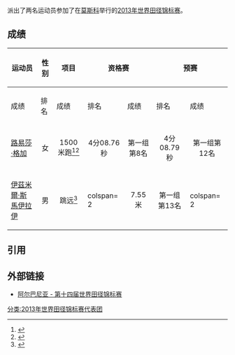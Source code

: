 {{ALB}}派出了两名运动员参加了在{{RUS}}[[莫斯科|莫斯科]]举行的[[2013年世界田径锦标赛|2013年世界田径锦标赛]]。

== 成绩 ==
{|class=wikitable style="font-size:90%;"
|-
!rowspan="2" |运动员
!rowspan="2" |性别
!rowspan="2" |项目
!colspan="2" |资格赛
!colspan="2" |预赛
!colspan="2" |半决赛
!colspan="2" |决赛
|-
!成绩
!排名
!成绩
!排名
!成绩
!排名
!成绩
!排名
|-style="border-top: single;"
|[[路易莎·格加|路易莎·格加]]
|align=center|女
|align=center|1500米跑<ref>{{cite web |url=http://www.iaaf.org/competitions/iaaf-world-championships/14th-iaaf-world-championships-4873/results/women/1500-metres/heats/result |title=女子1500米跑预赛比赛结果 |publisher=国际田联 |accessdate=2013-08-18 |archive-date=2015-08-27 |archive-url=https://web.archive.org/web/20150827140642/http://www.iaaf.org/competitions/iaaf-world-championships/14th-iaaf-world-championships-4873/results/women/1500-metres/heats/result |dead-url=no }}{{en}}</ref><ref>{{cite web |url=http://www.iaaf.org/competitions/iaaf-world-championships/14th-iaaf-world-championships-4873/results/women/1500-metres/semi-final |title=女子1500米跑半决赛比赛结果 |publisher=国际田联 |accessdate=2013-08-18 |archive-date=2014-10-15 |archive-url=https://web.archive.org/web/20141015224226/http://www.iaaf.org/competitions/iaaf-world-championships/14th-iaaf-world-championships-4873/results/women/1500-metres/semi-final |dead-url=no }}{{en}}</ref>
|align=center|4分08.76秒 
|align=center|第一组第8名
|align=center|4分08.79秒  
|align=center|第一组第12名
|colspan= 4 align=center style=" background: #ececec; color: grey;"|未能晋级
|-style="border-top: single;"
|[[伊茲米爾·斯馬伊拉伊|伊茲米爾·斯馬伊拉伊]]
|align=center|男
|align=center|跳远<ref>{{cite web|url=http://www.iaaf.org/competitions/iaaf-world-championships/14th-iaaf-world-championships-4873/results/men/long-jump/heats/result|title=男子跳远预赛比赛结果|publisher=国际田联}}{{dead link|date=十一月 2017 |bot=InternetArchiveBot }}{{en}}</ref>
|colspan= 2 {{N/A}}
|align=center|7.55米 
|align=center|第一组第13名
|colspan= 2 {{N/A}}
|colspan= 2 align=center style=" background: #ececec; color: grey;"|未能晋级
|}

== 引用 ==
{{reflist}}

== 外部链接 ==
*[http://www.iaaf.org/competitions/iaaf-world-championships/14th-iaaf-world-championships-4873/country/afghanistan 阿尔巴尼亚 - 第十四届世界田径锦标赛]{{Wayback|url=http://www.iaaf.org/competitions/iaaf-world-championships/14th-iaaf-world-championships-4873/country/afghanistan |date=20190214092716 }}

{{2013年世界田径锦标赛代表团 |state=expanded}}
[[分类:2013年世界田径锦标赛代表团|分类:2013年世界田径锦标赛代表团]]